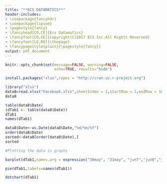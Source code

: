 ```yaml
---
title: "**ECS DATAMATICS**"
header-includes:
- \usepackage{fancyhdr}
- \usepackage{lipsum}
- \pagestyle{fancy}
- \fancyhead[CO,CE]{Ecs Datamatics}
- \fancyfoot[CO,CE]{Copyright(C)2017 ECS Inc.All Rights Reserved}
- \fancyfoot[LE,RO]{\thepage}
- \fancypagestyle{plain}{\pagestyle{fancy}}
output: pdf_document
---
```

```r
knitr::opts_chunk$set(message=FALSE, warning=FALSE,
                      echo=TRUE, results="hide")
```

```r



install.packages("xlsx",repos = "http://cran.us.r-project.org")


```

```r
library("xlsx")
data8=read.xlsx("Facebook.xlsx",sheetIndex = 1,startRow = 1,endRow = 185,header = TRUE,colIndex = 2)
data8

table(data8$Date)
(dTab1 <- table(data8$Date))
dTab1
names(dTab1)

data8$Date<-as.Date(data8$Date,"%d/%m/%Y")
order(data8$Date)
sorted<-data8[order(data8$Date),]
sorted

#Plotting the data in graphs

barplot(dTab1,names.arg = expression("30may", "31may", "jun7","jun8","jun9","jun10","jun13","jun14","jun15","jun16","jun17","jun19","jun20","jun21"),xlim=c(0,14),ylim = c(0,40), ylab = "Views", xlab = "Date")

pie(dTab1,labels=names(dTab1))

dotchart(dTab1)
```